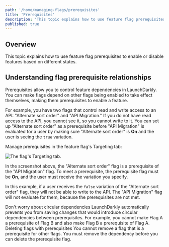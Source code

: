 ```yaml
---
path: '/home/managing-flags/prerequisites'
title: 'Prerequisites'
description: 'This topic explains how to use feature flag prerequisites to enable or disable features based on different states. Prerequisites allow you to control feature dependencies in LaunchDarkly. You can make flags depend on other flags being enabled to take effect themselves.'
published: true
---
```


## Overview

This topic explains how to use feature flag prerequisites to enable or disable features based on different states.

## Understanding flag prerequisite relationships

Prerequisites allow you to control feature dependencies in LaunchDarkly. You can make flags depend on other flags being enabled to take effect themselves, making them prerequisites to enable a feature.

For example, you have two flags that control read and write access to an API: "Alternate sort order" and "API Migration." If you do not have read access to the API, you cannot see it, so you cannot write to it. You can set up "Alternate sort order" as a prerequisite before "API Migration" is evaluated for a user by making sure "Alternate sort order" is **On** and the user is seeing the `true` variation.

Manage prerequisites in the feature flag's Targeting tab:

![The flag's Targeting tab.](../../images/flag-targeting-prerequisite.png)

In the screenshot above, the "Alternate sort order" flag is a prerequisite of the "API Migration" flag. To meet a prerequisite, the prerequisite flag must be **On**, and the user must receive the variation you specify.

In this example, if a user receives the `false` variation of the "Alternate sort order" flag, they will not be able to write to the API. The "API Migration" flag will not evaluate for them, because the prerequisites are not met.

<Callout intent="info">
  <CalloutTitle>Don't worry about circular dependencies</CalloutTitle>
  <CalloutDescription>
    LaunchDarkly automatically prevents you from saving changes that would introduce circular dependencies between
    prerequisites. For example, you cannot make Flag A a prerequisite of Flag B and also make Flag B a prerequisite of
    Flag A.
  </CalloutDescription>
</Callout>
<Callout intent="alert">
  <CalloutTitle>Deleting flags with prerequisites</CalloutTitle>
  <CalloutDescription>
    You cannot remove a flag that is a prerequisite for other flags. You must remove the dependency before you can
    delete the prerequisite flag.
  </CalloutDescription>
</Callout>

